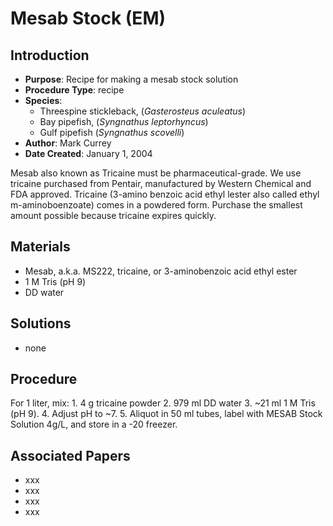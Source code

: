 # Mesab Stock (EM) {#sec-recipe-mesab}

## Introduction

-   **Purpose**: Recipe for making a mesab stock solution\
-   **Procedure Type**: recipe
-   **Species**:
    -   Threespine stickleback, (*Gasterosteus aculeatus*)
    -   Bay pipefish, (*Syngnathus leptorhyncus*)
    -   Gulf pipefish (*Syngnathus scovelli*)
-   **Author**: Mark Currey
-   **Date Created**: January 1, 2004

::: {.callout-Note title="NOTE"}
Mesab also known as Tricaine must be pharmaceutical-grade. We use tricaine purchased from Pentair, manufactured by Western Chemical and FDA approved. Tricaine (3-amino benzoic acid ethyl lester also called ethyl m-aminoboenzoate) comes in a powdered form. Purchase the smallest amount possible because tricaine expires quickly.
:::

## Materials

-   Mesab, a.k.a. MS222, tricaine, or 3-aminobenzoic acid ethyl ester
-   1 M Tris (pH 9)
-   DD water

## Solutions

-   none

## Procedure

For 1 liter, mix: 1. 4 g tricaine powder 2. 979 ml DD water 3. \~21 ml 1 M Tris (pH 9). 4. Adjust pH to \~7. 5. Aliquot in 50 ml tubes, label with MESAB Stock Solution 4g/L, and store in a -20 freezer.

## Associated Papers

-   xxx
-   xxx
-   xxx
-   xxx
